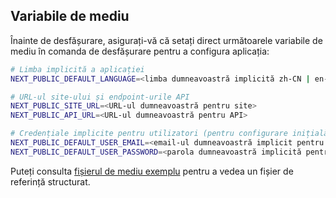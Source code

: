 ## Variabile de mediu

Înainte de desfășurare, asigurați-vă că setați direct următoarele variabile de mediu în comanda de desfășurare pentru a configura aplicația:

```bash
# Limba implicită a aplicației
NEXT_PUBLIC_DEFAULT_LANGUAGE=<limba dumneavoastră implicită zh-CN | en-US>

# URL-ul site-ului și endpoint-urile API
NEXT_PUBLIC_SITE_URL=<URL-ul dumneavoastră pentru site>
NEXT_PUBLIC_API_URL=<URL-ul dumneavoastră pentru API>

# Credențiale implicite pentru utilizatori (pentru configurare inițială sau scopuri de testare)
NEXT_PUBLIC_DEFAULT_USER_EMAIL=<email-ul dumneavoastră implicit pentru utilizator>
NEXT_PUBLIC_DEFAULT_USER_PASSWORD=<parola dumneavoastră implicită pentru utilizator>
```

Puteți consulta [fișierul de mediu exemplu](https://github.com/perfect-panel/ppanel-web/blob/main/apps/user/.env.template) pentru a vedea un fișier de referință structurat.


<Giscus />
